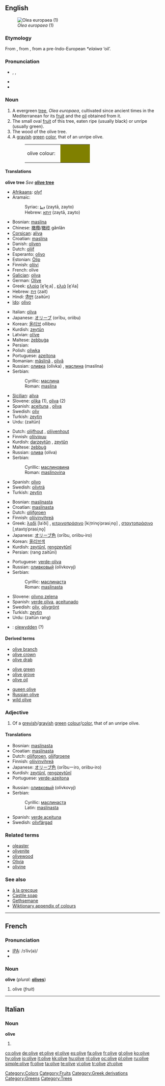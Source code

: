 {{see|Olive}}
{{wikipedia}}
==English==
[[Image:Olea_europaea1.jpg|thumb|''Olea europaea'' (1)]]

===Etymology===
From {{L.}} {{term|oliva|olīva|lang=la}}, from {{AGr.}} {{term|ελαία||tr=elaia|lang=grc|sc=polytonic}}, from a pre-Indo-European ''*elaiwa'' ‘oil’.

===Pronunciation===
* {{enPR|ŏ'lĭv}}, {{IPA|/ˈɒlɪv/}}, {{SAMPA|/"QlIv/}}
* {{audio|en-uk-olive.ogg|Audio (UK)}}
* {{audio|en-us-olive.ogg|Audio (US)}}

===Noun===
{{en-noun}}

# A evergreen [[tree]], ''Olea europaea'', cultivated since ancient times in the Mediterranean for its [[fruit]] and the [[oil]] obtained from it.
# The small oval [[fruit]] of this tree, eaten ripe (usually black) or unripe (usually green).
# The wood of the olive tree.
# A [[grayish]] [[green]] [[color]], that of an unripe olive.
#: <table><tr><td>olive colour: &nbsp;</td><td bgcolor="#808000" width="80">&nbsp; </td></tr></table>

====Translations====
'''olive tree'''
''See'' '''[[olive tree]]'''

{{trans-top|fruit}}
* [[Afrikaans]]: [[olyf]]
* Aramaic:
*: Syriac: [[ܙܝܬܐ]] (zaytā, zayto) {{m}}
*: Hebrew: [[זיתא]] (zaytā, zayto) {{m}}
* Bosnian: [[maslina#Bosnian|maslina]] {{f}}
* Chinese: [[橄欖]]/[[橄榄]] gǎnlǎn
* [[Corsican]]: [[aliva]] {{f}}
* Croatian: [[maslina#Croatian|maslina]] {{f}}
* Danish: [[oliven]]
* Dutch: [[olijf]] {{m}}
* Esperanto: [[olivo#Esperanto|olivo]]
* Estonian: [[Õlip]]
* Finnish: [[oliivi]]
* French: olive {{f}}
* [[Galician]]: [[oliva#Galician|oliva]] {{f}}
* German: [[Olive]]
* Greek: [[ελαία]] [e̞ˈle̞ˌa] {{f}}, [[ελιά]] [e̞ˈʎa] {{f}}
* Hebrew: [[זית]] (zait)
* Hindi: [[ज़ैतून]] (zaitūn)
* [[Ido]]: [[olivo#Ido|olivo]]
{{trans-mid}}
* Italian: [[oliva]] {{m}}
* Japanese: [[オリーブ]] (orību, oriibu)
* Korean: [[올리브]] ollibeu
* Kurdish: [[zeytûn]] {{f}}
* Latvian: [[olīve#Latvian|olīve]] {{f}}
* Maltese: [[żebbuġa]] {{f}}
* Persian: {{fa-Arab|[[زیتون]]}}
* Polish: [[oliwka]]
* Portuguese: [[azeitona]] {{f}}
* Romanian: [[măslină]] {{f}}, [[olivă]] {{f}}
* Russian: [[оливка]] (olívka) {{f}}, [[маслина]] (maslína) {{f}}
* Serbian:
*: Cyrillic: [[маслина#Serbian|маслина]] {{f}}
*: Roman: [[maslina#Serbian|maslina]] {{f}}
* [[Sicilian]]: [[aliva#Sicilian|aliva]] {{f}}
* Slovene: [[oljka]] {{f}} (1), [[oliva]] {{f}} (2)
* Spanish: [[aceituna]] {{f}}, [[oliva]] {{f}}
* Swedish: [[oliv]] {{c}}
* Turkish: [[zeytin]]
* Urdu: {{ur-Arab|[[زیتون]]}} (zaitūn)
{{trans-bottom}}

{{trans-top|wood}}
* Dutch: [[olijfhout]] {{n}}, [[olijvenhout]] {{n}}
* Finnish: [[oliivipuu]]
* Kurdish: [[darzeytûn]] {{f}}, [[zeytûn]] {{f}}
* Maltese: [[żebbuġ]]
* Russian: [[олива]] (olíva) {{f}}
* Serbian:
*: Cyrillic: [[маслинoвинa#Serbian|маслинoвинa]] {{f}}
*: Roman: [[maslinovina#Serbian|maslinovina]] {{f}}
{{trans-mid}}
* Spanish: [[olivo]] {{m}}
* Swedish: [[olivträ]] {{n}}
* Turkish: [[zeytin]]
{{trans-bottom}}

{{trans-top|colour}}
* Bosnian: [[maslinasta#Bosnian|maslinasta]] {{f}}
* Croatian: [[maslinasta#Croatian|maslinasta]] {{f}}
* Dutch: [[olijfgroen]] {{n}}
* Finnish: [[oliivinvihreä]]
* Greek: [[λαδί]] [laˈði] {{n}}, [[κιτρινοπράσινο]] [kiˌtrino̞ˈprasiˌno̞] {{n}}, [[σταχτοπράσινο]] [ˌstaxto̞ˈprasiˌno̞] {{n}}
* Japanese: [[オリーブ色]] (orību, oriibu-iro)
* Korean: [[올리브색]]
* Kurdish: [[zeytûnî]], [[rengzeytûnî]]
* Persian: {{fa-Arab|[[رنگ]] [[زیتونی]]}} (rang zaitūni)
{{trans-mid}}
* Portuguese: [[verde-oliva]] {{m}}
* Russian: [[оливковый]] (olívkovyj)
* Serbian:
*: Cyrillic: [[маслинаста#Serbian|маслинаста]] {{f}}
*: Roman: [[maslinasta#Serbian|maslinasta]] {{f}}
* Slovene: [[olivno zelena]] {{f}}
* Spanish: [[verde oliva]], [[aceitunado]]
* Swedish: [[oliv]], [[olivgrönt]]
* Turkish: [[zeytin]]
* Urdu: {{fa-Arab|[[زیتون]] [[رنگ]]}} (zaitūn rang)
{{trans-bottom}}

{{checktrans}}

* {{ttbc|Welsh}}: [[olewydden]] (?)

====Derived terms====
{{top3}}
* [[olive branch]]
* [[olive crown]]
* [[olive drab]]<!--[[o.d.]]-->
{{mid3}}
* [[olive green]]
* [[olive grove]]
* [[olive oil]]
{{mid3}}
* [[queen olive]]
* [[Russian olive]]
* [[wild olive]]
{{bottom}}

===Adjective===
{{en-adj}}

# Of a [[greyish]]/[[grayish]] [[green]] [[colour]]/[[color]], that of an unripe olive.

====Translations====

{{trans-top|colour}}
* Bosnian: [[maslinasta#Bosnian|maslinasta]] {{f}}
* Croatian: [[maslinasta#Croatian|maslinasta]] {{f}}
* Dutch: [[olijfgroen]], [[olijfgroene]]
* Finnish: [[oliivinvihreä]]
* Japanese: [[オリーブ色]] (orībuーiro, oriibu-iro)
* Kurdish: [[zeytûnî]], [[reng]][[zeytûnî]]
* Portuguese: [[verde-azeitona]]
{{trans-mid}}
* Russian: [[оливковый]] (olívkovyj)
* Serbian:
*: Cyrillic: [[маслинаста#Serbian|маслинаста]] {{f}}
*: Latin: [[maslinasta#Serbian|maslinasta]] {{f}}
* Spanish: [[verde aceituna]]
* Swedish: [[olivfärgad]]
{{trans-bottom}}

===Related terms===
* [[oleaster]]
* [[olivenite]]
* [[olivewood]]
* [[Olivia]]
* [[olivine]]

===See also===
* [[à la grecque]]
* [[Castile soap]]
* [[Gethsemane]]
* [[Appendix:Colours|Wiktionary appendix of colours]]

[[Category:Colors]]
[[Category:Fruits]]
[[Category:Greek derivations]]
[[Category:Greens]]
[[Category:Trees]]

----

==French==

===Pronunciation===
* [[IPA]]: /ɔˈliv(ə)/
* {{audio|Fr-olive-fr-Paris.ogg|Audio (FR)}}

===Noun===
'''olive''' {{f}} (''plural:'' '''[[olives]]''')

# olive (''fruit'')

----

==Italian==

===Noun===
'''olive''' {{f}}

# {{plural of|[[oliva]]|lang=Italian}}

[[co:olive]]
[[de:olive]]
[[et:olive]]
[[el:olive]]
[[es:olive]]
[[fa:olive]]
[[fr:olive]]
[[gl:olive]]
[[ko:olive]]
[[hy:olive]]
[[io:olive]]
[[it:olive]]
[[kk:olive]]
[[hu:olive]]
[[nl:olive]]
[[oc:olive]]
[[pl:olive]]
[[ru:olive]]
[[simple:olive]]
[[fi:olive]]
[[ta:olive]]
[[te:olive]]
[[vi:olive]]
[[tr:olive]]
[[zh:olive]]